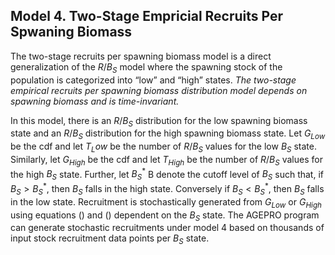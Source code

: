## Model 4. Two-Stage Empricial Recruits Per Spwaning Biomass {.unnumbered}

The two-stage recruits per spawning biomass model is a direct generalization of the $R/B_S$ model where the spawning stock of the population is categorized into “low” and “high” states. *The two-stage empirical recruits per spawning biomass distribution model depends on spawning biomass and is time-invariant.*

In this model, there is an $R/B_S$ distribution for the low spawning biomass state and an $R/B_S$ distribution for the high spawning biomass state. Let $G_{Low}$ be the cdf and let $T_Low$ be the number of $R/B_S$ values for the low $B_S$ state. Similarly, let $G_{High}$ be the cdf and let $T_{High}$ be the number of $R/B_S$ values for the high $B_S$ state. Further, let $B^*_S$ B denote the cutoff level of $B_S$ such that, if $B_S > B^*_S$, then $B_S$ falls in the high state. Conversely if $B_S <B^*_S$, then $B_S$ falls in the low state. Recruitment is stochastically generated from $G_{Low}$ or $G_{High}$ using equations (\ref{eq:20}) and (\ref{eq:21}) dependent on the $B_S$ state. The AGEPRO program can generate stochastic recruitments under model 4 based on thousands of input stock recruitment data points per $B_S$ state.
